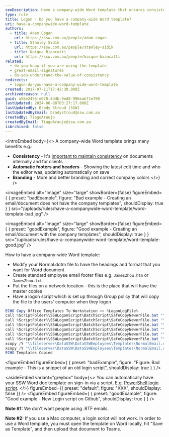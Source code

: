 ```yaml
---
seoDescription: Have a company-wide Word template that ensures consistency and branding across all documents. (Note - This SEO description is concise, includes primary keywords, and matches user intent.)
type: rule
title: Logon - Do you have a company-wide Word template?
uri: have-a-companywide-word-template
authors:
  - title: Adam Cogan
    url: https://ssw.com.au/people/adam-cogan
  - title: Stanley Sidik
    url: https://ssw.com.au/people/stanley-sidik
  - title: Kaique Biancatti
    url: https://ssw.com.au/people/kaique-biancatti
related:
  - do-you-know-if-you-are-using-the-template
  - great-email-signatures
  - do-you-understand-the-value-of-consistency
redirects:
  - logon-do-you-have-a-company-wide-word-template
created: 2017-07-11T17:42:30.000Z
archivedreason: null
guid: a58e2456-e070-4ddb-9ed8-996eab71ef90
lastUpdated: 2024-06-08T03:27:17.000Z
lastUpdatedBy: Brady Stroud [SSW]
lastUpdatedByEmail: bradystroud@ssw.com.au
createdBy: TiagoAraujo
createdByEmail: TiagoAraujo@ssw.com.au
isArchived: false
---
```


<introEmbed
  body={<>
A company-wide Word template brings many benefits e.g.:

* **Consistency** - It's [important to maintain consistency](/do-you-understand-the-value-of-consistency) on documents internally and for clients
* **Automatic footers and headers** - Showing the latest edit time and who the editor was, updating automatically on save
* **Branding** - More and better branding and correct company colors
  </>}
/>

<imageEmbed
  alt="Image"
  size="large"
  showBorder={false}
  figureEmbed={ {
    preset: "badExample",
    figure: "Bad example - Creating an email/document does not have the company templates",
    shouldDisplay: true
  } }
  src="/uploads/rules/have-a-companywide-word-template/word-template-bad.jpg"
/>


<imageEmbed
  alt="Image"
  size="large"
  showBorder={false}
  figureEmbed={ {
    preset: "goodExample",
    figure: "Good example - Creating an email/document with the company templates",
    shouldDisplay: true
  } }
  src="/uploads/rules/have-a-companywide-word-template/word-template-good.jpg"
/>


How to have a company-wide Word template:

* Modify your Normal.dotm file to have the headings and format that you want for Word document
* Create standard employee email footer files e.g. `JamesZhou.htm` or `JamesZhou.txt`
* Put the files on a network location - this is the place that will have the master copies
* Have a logon script which is set up through Group policy that will copy the file to the users' computer when they logon

```powershell
ECHO Copy Office Templates To Workstation >> %LogonLogFile%
call %ScriptFolder%\SSWLogonScript\BatchScript\SafeCopyNewerFile.bat "\\fileserver\DataSSW\DataSSWEmployees\Templates\Normal.dot" "%APPDATA%\Microsoft\Templates\Normal.dot" %LogonLogFile%
call %ScriptFolder%\SSWLogonScript\BatchScript\SafeCopyNewerFile.bat "\\fileserver\DataSSW\DataSSWEmployees\Templates\Normal.dotm" "%APPDATA%\Microsoft\Templates\Normal.dotm" %LogonLogFile%
call %ScriptFolder%\SSWLogonScript\BatchScript\SafeCopyNewerFile.bat "\\fileserver\DataSSW\DataSSWEmployees\Templates\ProposalNormalTemplate.dotx" "%APPDATA%\Microsoft\Templates\ProposalNormalTemplate.dotx" %LogonLogFile%
call %ScriptFolder%\SSWLogonScript\BatchScript\SafeCopyNewerFile.bat "\\fileserver\DataSSW\DataSSWEmployees\Templates\NormalEmail.dot" "%APPDATA%\Microsoft\Templates\NormalEmail.dot" %LogonLogFile%
call %ScriptFolder%\SSWLogonScript\BatchScript\SafeCopyNewerFile.bat "\\fileserver\DataSSW\DataSSWEmployees\Templates\Microsoft_Normal.dotx" "%APPDATA%\Microsoft\Templates\Microsoft_Normal.dotx" %LogonLogFile%
call %ScriptFolder%\SSWLogonScript\BatchScript\SafeCopyNewerFile.bat "\\fileserver\DataSSW\DataSSWEmployees\Templates\Blank.potx" "%APPDATA%\Microsoft\Templates\Blank.potx" %LogonLogFile%
xcopy /Y "\\fileserver\DataSSW\DataSSWEmployees\Templates\NormalEmail.dotm" "%APPDATA%\Microsoft\Templates\" >> %LogonLogFile%
xcopy /Y "\\fileserver\DataSSW\DataSSWEmployees\Templates\NormalEmail.dotx" "%APPDATA%\Microsoft\QuickStyles\" >> %LogonLogFile%
ECHO Templates Copied
```
<figureEmbed figureEmbed={ {
  preset: "badExample",
  figure: "Figure: Bad example - This is a snippet of an old login script",
  shouldDisplay: true
} } />



<asideEmbed
  variant="greybox"
  body={<>
    You can automatically have your SSW Word doc template on sign-in via a script. E.g. [PowerShell login script](https://github.com/SSWConsulting/SSWSysAdmins.LoginScript).
  </>}
  figureEmbed={{
    preset: "default",
    figure: "XXX",
    shouldDisplay: false
  }}
/>
<figureEmbed figureEmbed={ {
  preset: "goodExample",
  figure: "Good example - New Login script on Github",
  shouldDisplay: true
} } />


**Note #1:** We don't want people using .RTF emails.

**Note #2:** If you use a Mac computer, a login script will not work. In order to use a Word template, you must open the template on Word locally, hit "Save as Template", and then upload that document to Teams.
